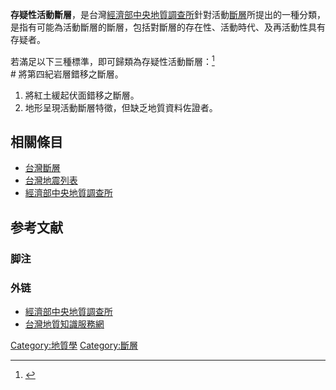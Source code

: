 {{Onesource|time=2020-09-05T07:09:12+00:00}}
'''存疑性活動斷層'''，是台灣[[經濟部中央地質調查所|經濟部中央地質調查所]]針對活動[[斷層|斷層]]所提出的一種分類，是指有可能為活動斷層的斷層，包括對斷層的存在性、活動時代、及再活動性具有存疑者。

若滿足以下三種標準，即可歸類為存疑性活動斷層：<ref>{{cite web |title=活動斷層Active Fault |url=https://twgeoref.moeacgs.gov.tw/GipOpenWeb/wSite/ct?xItem=152723&ctNode=1233&mp=105 |website=台灣地質知識服務網 |accessdate=2020-09-03 |archive-date=2021-02-02 |archive-url=https://web.archive.org/web/20210202023511/https://twgeoref.moeacgs.gov.tw/GipOpenWeb/wSite/ct?xItem=152723&ctNode=1233&mp=105 |dead-url=no }}</ref><br>
# 將第四紀岩層錯移之斷層。
# 將紅土緩起伏面錯移之斷層。
# 地形呈現活動斷層特徵，但缺乏地質資料佐證者。<br>
== 相關條目 ==
* [[台灣斷層|台灣斷層]]
* [[台灣地震列表|台灣地震列表]]
* [[經濟部中央地質調查所|經濟部中央地質調查所]]<br>
== 参考文献 ==

=== 脚注 ===
<references />

=== 外链 ===

* [https://www.moeacgs.gov.tw/ 經濟部中央地質調查所] {{Wayback|url=https://www.moeacgs.gov.tw/ |date=20210224230109 }}
*[https://twgeoref.moeacgs.gov.tw/GipOpenWeb/wSite/mp?mp=6 台灣地質知識服務網] {{Wayback|url=https://twgeoref.moeacgs.gov.tw/GipOpenWeb/wSite/mp?mp=6 |date=20210130161336 }}
{{地质小作品}}

[[Category:地質學|Category:地質學]]
[[Category:斷層|Category:斷層]]